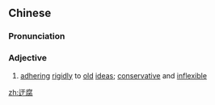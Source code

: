==Chinese==
{{zh-forms}}

===Pronunciation===
{{zh-pron
|m=yūfǔ
|c=jyu1 fu6
|mn=qz,xm:u-hú/zz:i-hú
|cat=a
}}

===Adjective===
{{zh-adj}}

# [[adhering]] [[rigidly]] to [[old]] [[idea]]s; [[conservative]] and [[inflexible]]

[[zh:迂腐]]